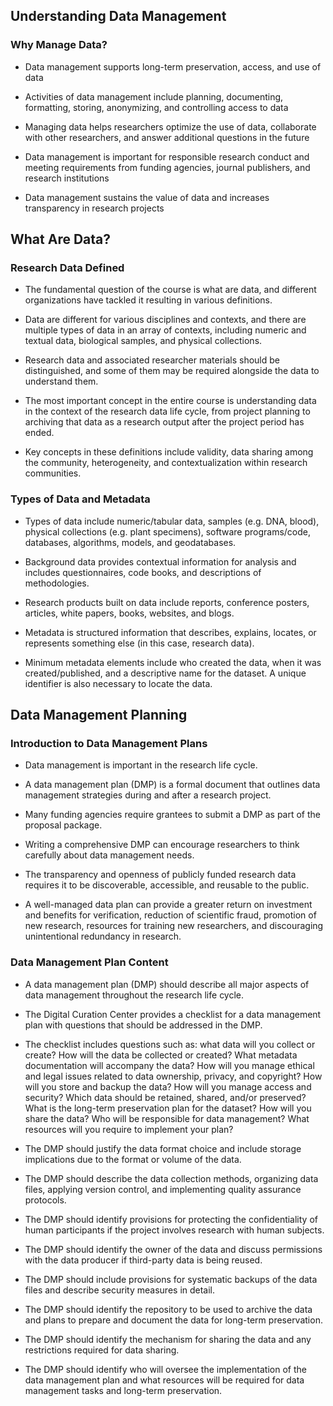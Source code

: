 ## **Understanding Data Management**

### Why Manage Data?

-   Data management supports long-term preservation, access, and use of data

-   Activities of data management include planning, documenting, formatting, storing, anonymizing, and controlling access to data

-   Managing data helps researchers optimize the use of data, collaborate with other researchers, and answer additional questions in the future

-   Data management is important for responsible research conduct and meeting requirements from funding agencies, journal publishers, and research institutions

-   Data management sustains the value of data and increases transparency in research projects

## **What Are Data?**

### Research Data Defined

-   The fundamental question of the course is what are data, and different organizations have tackled it resulting in various definitions.

-   Data are different for various disciplines and contexts, and there are multiple types of data in an array of contexts, including numeric and textual data, biological samples, and physical collections.

-   Research data and associated researcher materials should be distinguished, and some of them may be required alongside the data to understand them.

-   The most important concept in the entire course is understanding data in the context of the research data life cycle, from project planning to archiving that data as a research output after the project period has ended.

-   Key concepts in these definitions include validity, data sharing among the community, heterogeneity, and contextualization within research communities.

### Types of Data and Metadata

-   Types of data include numeric/tabular data, samples (e.g. DNA, blood), physical collections (e.g. plant specimens), software programs/code, databases, algorithms, models, and geodatabases.

-   Background data provides contextual information for analysis and includes questionnaires, code books, and descriptions of methodologies.

-   Research products built on data include reports, conference posters, articles, white papers, books, websites, and blogs.

-   Metadata is structured information that describes, explains, locates, or represents something else (in this case, research data).

-   Minimum metadata elements include who created the data, when it was created/published, and a descriptive name for the dataset. A unique identifier is also necessary to locate the data.

## **Data Management Planning**

### Introduction to Data Management Plans

-   Data management is important in the research life cycle.

-   A data management plan (DMP) is a formal document that outlines data management strategies during and after a research project.

-   Many funding agencies require grantees to submit a DMP as part of the proposal package.

-   Writing a comprehensive DMP can encourage researchers to think carefully about data management needs.

-   The transparency and openness of publicly funded research data requires it to be discoverable, accessible, and reusable to the public.

-   A well-managed data plan can provide a greater return on investment and benefits for verification, reduction of scientific fraud, promotion of new research, resources for training new researchers, and discouraging unintentional redundancy in research.

### Data Management Plan Content

-   A data management plan (DMP) should describe all major aspects of data management throughout the research life cycle.

-   The Digital Curation Center provides a checklist for a data management plan with questions that should be addressed in the DMP.

-   The checklist includes questions such as: what data will you collect or create? How will the data be collected or created? What metadata documentation will accompany the data? How will you manage ethical and legal issues related to data ownership, privacy, and copyright? How will you store and backup the data? How will you manage access and security? Which data should be retained, shared, and/or preserved? What is the long-term preservation plan for the dataset? How will you share the data? Who will be responsible for data management? What resources will you require to implement your plan?

-   The DMP should justify the data format choice and include storage implications due to the format or volume of the data.

-   The DMP should describe the data collection methods, organizing data files, applying version control, and implementing quality assurance protocols.

-   The DMP should identify provisions for protecting the confidentiality of human participants if the project involves research with human subjects.

-   The DMP should identify the owner of the data and discuss permissions with the data producer if third-party data is being reused.

-   The DMP should include provisions for systematic backups of the data files and describe security measures in detail.

-   The DMP should identify the repository to be used to archive the data and plans to prepare and document the data for long-term preservation.

-   The DMP should identify the mechanism for sharing the data and any restrictions required for data sharing.

-   The DMP should identify who will oversee the implementation of the data management plan and what resources will be required for data management tasks and long-term preservation.

